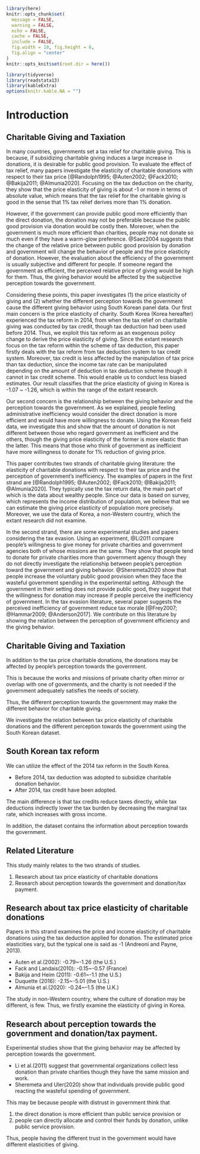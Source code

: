 
```r
library(here)
knitr::opts_chunk$set(
  message = FALSE, 
  warning = FALSE, 
  echo = FALSE, 
  cache = FALSE,
  include = FALSE,
  fig.width = 10, fig.height = 6,
  fig.align = "center"
)
knitr::opts_knit$set(root.dir = here())

library(tidyverse)
library(readstata13)
library(kableExtra)
options(knitr.kable.NA = "")
```

# Introduction

## Charitable Giving and Taxiation

In many countries, governments set a tax relief for charitable giving. This is because, if subsidizing charitable giving induces a large increase in donations, it is desirable for public good provision. To evaluate the effect of tax relief, many papers investigate the elasticity of charitable donations with respect to their tax price [@Randolph1995; @Auten2002; @Fack2010; @Bakija2011; @Almunia2020]. Focusing on the tax deduction on the charity, they show that the price elasticity of giving is about -1 or more in terms of absolute value, which means that the tax relief for the charitable giving is good in the sense that 1\% tax relief derives more than 1\% donation.

However, if the government can provide public good more efficiently than the direct donation, the donation may not be preferable because the public good provision via donation would be costly then.
Moreover, when the government is much more efficient than charities, people may not donate so much even if they have a warm-glow preference. @Saez2004 suggests that the change of the relative price between public good provision by donation and government will change the behavior of people and the price elasticity of donation. 
However, the evaluation about the efficiency of the government is usually subjective and different for people. If someone regard the government as efficient, the perceived relative price of giving would be high for them. Thus, the giving behavior would be affected by the subjective perception towards the government.

Considering these points, this paper investigates (1) the price elasticity of giving and (2) whether the different perception towards the government cause the different giving behavior using South Korean panel data. 
Our first main concern is the price elasticity of charity. South Korea (Korea hereafter) experienced the tax reform in 2014, from when the tax relief on charitable giving was conducted by tax credit, though tax deduction had been used before 2014. Thus, we exploit this tax reform as an exogenous policy change to derive the price elasticity of giving. Since the extant research focus on the tax reform within the scheme of tax deduction, this paper firstly deals with the tax reform from tax deduction system to tax credit system. Moreover, tax credit is less affected by the manipulation of tax price than tax deduction, since the income tax rate can be manipulated depending on the amount of deduction in tax deduction scheme though it cannot in tax credit scheme. This would enable us to conduct less biased estimates.
Our result classifies that the price elasticity of giving in Korea is -1.07 ~ -1.26, which is within the range of the extant research. 

Our second concern is the relationship between the giving behavior and the perception towards the government. As we explained, people feeling administrative inefficiency would consider the direct donation is more efficient and would have more willingness to donate. Using the Korean field data, we investigate this and show that the amount of donation is not different between those who regard government as inefficient and the others, though the giving price elasticity of the former is more elastic than the latter. This means that those who think of government as inefficient have more willingness to donate for 1\% reduction of giving price. 

This paper contributes two strands of charitable giving literature: the elasticity of charitable donations with respect to their tax price and the perception of government's inefficiency. The examples of papers in the first strand are [@Randolph1995; @Auten2002; @Fack2010; @Bakija2011; @Almunia2020]. They typically use the tax return data, the main part of which is the data about wealthy people. Since our data is based on survey, which represents the income distribution of population, we believe that we can estimate the giving price elasticity of population more precisely. Moreover, we use the data of Korea, a non-Western country, which the extant research did not examine.

In the second strand, there are some experimental studies and papers considering the tax evasion. Using an experiment, @Li2011 compare people's willingness to give money for private charities and government agencies both of whose missions are the same. They show that people tend to donate for private charities more than government agency though they do not directly investigate the relationship between people's perception toward the government and giving behavior. @Sheremeta2020 show that people increase the voluntary public good provision when they face the wasteful government spending in the experimental setting. Although the government in their setting does not provide public good, they suggest that the willingness for donation may increase if people perceive the inefficiency of government. In the tax evasion literature, several paper suggests the perceived inefficiency of government reduce tax morale [@Frey2007; @Hammar2009; @Anderson2017]. We contribute on this literature by showing the relation between the perception of government efficiency and the giving behavior. 


   

## Charitable Giving and Taxiation

In addition to the tax price charitable donations, the donations may be affected by people's perception towards the government. 

This is because the works and missions of private charity often mirror or overlap with one of governments, and the charity is not needed if the government adequately satisfies the needs of society.

Thus, the different perception towards the government may make the different behavior for charitable giving.

We investigate the relation between tax price elasticity of charitable donations and the different perception towards the government using the South Korean dataset.

<!--
## Summary in short

- Show results and conclusions here. 
-->


## South Korean tax reform

We can utilize the effect of the 2014 tax reform in the South Korea.

- Before 2014, tax deduction was adopted to subsidize charitable donation behavior.
- After 2014, tax credit have been adopted.

The main difference is that tax credits reduce taxes directly, while tax deductions indirectly lower the tax burden by decreasing the marginal tax rate, which increases with gross income.

In addition, the dataset contains the information about perception towards the government.


## Related Literature

This study mainly relates to the two strands of studies.

 1. Research about tax price elasticity of charitable donations
 2. Research about perception towards the government and donation/tax payment.
  

## Research about tax price elasticity of charitable donations

Papers in this strand examines the price and income elasticity of charitable donations using the tax deduction applied for donation.
The estimated price elasticities vary, but the typical one is said as -1 (Andreoni and Payne, 2013).
  
  - Auten et al.(2002): -0.79~-1.26 (the U.S.)
  - Fack and Landais(2010): -0.15~-0.57 (France)
  - Bakija and Heim (2011): -0.61~-1.1 (the U.S.)
  - Duquette (2016): -2.15~-5.01 (the U.S.)
  - Almunia et al.(2020): -0.24~--1.5 (the U.K.)
  
The study in non-Western country, where the culture of donation may be different, is few.
Thus, we firstly examine the elasticity of giving in Korea.

## Research about perception towards the government and donation/tax payment.

Experimental studies show that the giving behavior may be affected by perception towards the government.

 - Li et al.(2011) suggest that governmental organizations collect less donation than private charities though they have the same mission and work.
 - Sheremeta and Uler(2020) show that individuals provide public good reacting the wasteful spending of government.

This may be because people with distrust in government think that

 1. the direct donation is more efficient than public service provision or
 2. people can directly allocate and control their funds by donation, unlike public service provision. 

Thus, people having the different trust in the government would have different elasticities of giving.

<!--
## Why Political Trust?

We conjecture that the political trust is key driver to determine the price effect and the crowd-out effect 

- Price effect: If people untrust politicians, then they may also suspect the system of tax banefit. If people trust politicians sufficiently, then they may try to send money to government. Thus, they do not use the tax benefit which decreases governement's revenue.
- Crowd-out effect: If people untrust politicians, then they may expect that governement does not invest the public goods. This is related with the strategic uncertainty.
-->

